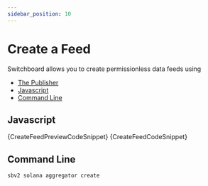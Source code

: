```yaml
---
sidebar_position: 10
---
```


# Create a Feed


Switchboard allows you to create permissionless data feeds using

- [The Publisher](/feeds/publisher)
- [Javascript](#javascript)
- [Command Line](#command-line)

## Javascript

<Tabs>
  <TabItem value="preview" label="Preview">
    <CodeBlock language="ts">{CreateFeedPreviewCodeSnippet}</CodeBlock>
  </TabItem>
  <TabItem value="full" label="Full">
    <CodeBlock language="ts">{CreateFeedCodeSnippet}</CodeBlock>
  </TabItem>
</Tabs>

## Command Line

```bash
sbv2 solana aggregator create
```
